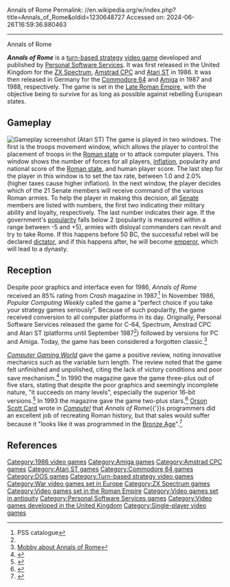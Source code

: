 Annals of Rome
Permalink: //en.wikipedia.org/w/index.php?title=Annals_of_Rome&oldid=1230648727
Accessed on: 2024-06-26T16:59:36.880463



------
Annals of Rome
{{short description|1986 turn-based strategy video game}}
{{Use dmy dates|date=June 2017}}
{{Infobox video game
|title =
|image = Annals of Rome cover.jpg
|caption = Amiga cover art
|developer = [[Personal Software Services]]
|publisher = Personal Software Services
|designer =
|engine =
|released = 1986
|genre = [[Strategy game|Strategy]]
|modes = [[Single-player]]
|platforms = [[ZX Spectrum]], [[Amstrad CPC]], [[Commodore 64]], [[Atari ST]], [[Amiga]], [[MS-DOS]], [[Amstrad PCW]]
}}

'''''Annals of Rome''''' is a [[turn-based strategy]] [[video game]] developed and published by [[Personal Software Services]]. It was first released in the United Kingdom for the [[ZX Spectrum]], [[Amstrad CPC]] and [[Atari ST]] in 1986. It was then released in Germany for the [[Commodore 64]] and [[Amiga]] in 1987 and 1988, respectively. The game is set in the [[Later Roman Empire|Late Roman Empire]], with the objective being to survive for as long as possible against rebelling European states.

==Gameplay==
[[File:Annals_of_Rome_Atari_ST_screenshot.png|thumb|left|Gameplay screenshot (Atari ST)]]
The game is played in two windows. The first is the troops movement window, which allows the player to control the placement of troops in the [[Roman Empire|Roman state]] or to attack computer players. This window shows the number of forces for all players, [[inflation]], popularity and national score of the [[Roman Republic|Roman state]], and human player score. The last step for the player in this window is to set the tax rate, between 1.0 and 2.0% (higher taxes cause higher inflation). In the next window, the player decides which of the 21 Senate members will receive command of the various Roman armies. To help the player in making this decision, all [[Roman Senate|Senate]] members are listed with numbers, the first two indicating their military ability and loyalty, respectively. The last number indicates their age. If the government's [[popularity]] falls below 2 (popularity is measured within a range between -5 and +5), armies with disloyal commanders can revolt and try to take Rome. If this happens before 50 BC, the successful rebel will be declared [[dictator]], and if this happens after, he will become [[emperor]], which will lead to a dynasty.

==Reception==
{{Video game reviews
| CRASH = 85%<ref name="review1">{{cite journal|title=Annals Of Rome|url=http://www.crashonline.org.uk/38/annals.htm|journal=Crash|issue=38|accessdate=3 October 2016}}</ref>
| rev1 = ''[[Your Sinclair]]''
| rev1Score = 40%<ref name="review2">{{cite journal|title=Annals Of Rome|url=http://www.ysrnry.co.uk/articles/annalsofrome.htm|journal=Your Sinclair|date=February 1987|issue=14|accessdate=3 October 2016|archive-url=https://web.archive.org/web/20161006002232/http://www.ysrnry.co.uk/articles/annalsofrome.htm|archive-date=6 October 2016|url-status=dead}}</ref>
}}
Despite poor graphics and interface even for 1986, ''Annals of Rome'' received an 85% rating from ''Crash'' magazine in 1987.<ref name="PSS catalogue">PSS catalogue</ref> In November 1986, ''Popular Computing Weekly'' called the game a "perfect choice if you take your strategy games seriously". Because of such popularity, the game received conversion to all computer platforms in its day. Originally, Personal Software Services released the game for C-64, Spectrum, Amstrad CPC and Atari ST (platforms until September 1987<ref name="PSS catalogue"/>) followed by versions for PC and Amiga. Today, the game has been considered a forgotten classic.<ref>[http://www.mobygames.com/game/annals-of-rome Mobby about Annals of Rome]</ref>

''[[Computer Gaming World]]'' gave the game a positive review, noting innovative mechanics such as the variable turn length. The review noted that the game felt unfinished and unpolished, citing the lack of victory conditions and poor save mechanism.<ref name="CGW">{{citation|date = April 1989|last=Brooks|first=M. Evans|magazine=[[Computer Gaming World]]|title=Annals of Rome| pages=22–23|issue=58}}</ref> In 1990 the magazine gave the game three-plus out of five stars, stating that despite the poor graphics and seemingly incomplete nature, "it succeeds on many levels", especially the superior 16-bit versions.<ref name="brooks199010">{{cite magazine|url=http://www.cgwmuseum.org/galleries/index.php?year=1990&pub=2&id=75 |title=Computer Strategy and Wargames: Pre-20th Century |magazine=Computer Gaming World |date=October 1990 |accessdate=16 November 2013 |author=Brooks, M. Evan |pages=11 |url-status=dead |archive-url=https://web.archive.org/web/20131202233126/http://www.cgwmuseum.org/galleries/index.php?year=1990&pub=2&id=75 |archive-date=2 December 2013}}</ref> In 1993 the magazine gave the game two-plus stars.<ref name="brooks199306">{{cite magazine | url=http://www.cgwmuseum.org/galleries/index.php?year=1993&pub=2&id=107 | title=An Annotated Listing of Pre-20th Century Wargames | magazine=Computer Gaming World | date = June 1993 | accessdate=7 July 2014 | author=Brooks, M. Evan | pages=136}}</ref> [[Orson Scott Card]] wrote in ''[[Compute!]]'' that ''Annals of Rome''{{'}}s programmers did an excellent job of recreating Roman history, but that sales would suffer because it "looks like it was programmed in the [[Bronze Age]]".<ref name="card198904">{{cite news | url=https://archive.org/stream/1989-04-compute-magazine/Compute_Issue_107_1989_Apr#page/n11/mode/2up | title=Gameplay | work=Compute! | date = April 1989 | accessdate=10 November 2013 | author=Card, Orson Scott | pages=11}}</ref>

==References==
{{Reflist|2}}

[[Category:1986 video games]]
[[Category:Amiga games]]
[[Category:Amstrad CPC games]]
[[Category:Atari ST games]]
[[Category:Commodore 64 games]]
[[Category:DOS games]]
[[Category:Turn-based strategy video games]]
[[Category:War video games set in Europe]]
[[Category:ZX Spectrum games]]
[[Category:Video games set in the Roman Empire]]
[[Category:Video games set in antiquity]]
[[Category:Personal Software Services games]]
[[Category:Video games developed in the United Kingdom]]
[[Category:Single-player video games]]